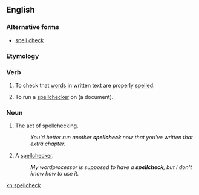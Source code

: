 ==English==

===Alternative forms===
* [[spell check]]

===Etymology===
{{back-form|spellchecker|lang=en}}

===Verb===
{{en-verb}}

# To check that [[word]]s in written text are properly [[spell]]ed.
# {{lb|en|transitive}} To run a [[spellchecker]] on (a document).

===Noun===
{{en-noun}}

# The act of spellchecking.
#: ''You'd better run another '''spellcheck''' now that you've written that extra chapter.''
# A [[spellchecker]].
#: ''My wordprocessor is supposed to have a '''spellcheck''', but I don't know how to use it.''

[[kn:spellcheck]]
